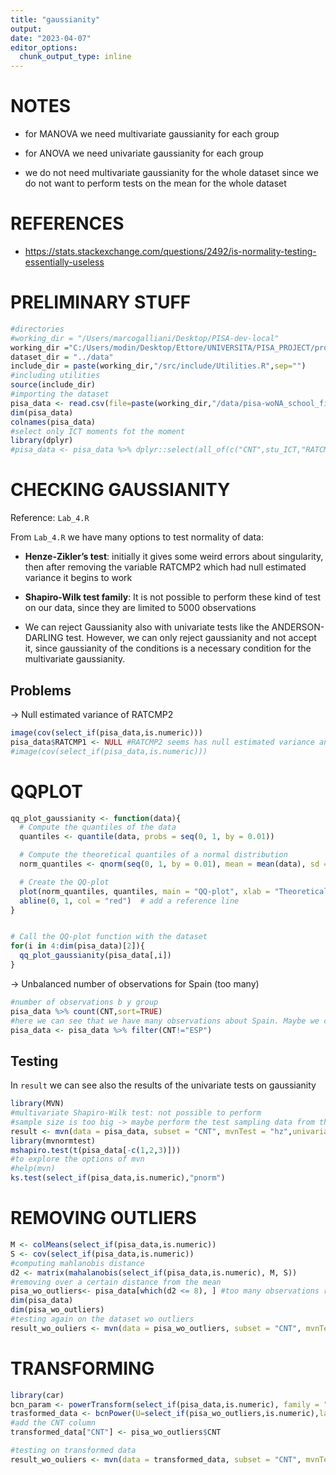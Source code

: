 ```yaml
---
title: "gaussianity"
output: 
date: "2023-04-07"
editor_options: 
  chunk_output_type: inline
---
```


# NOTES

-   for MANOVA we need multivariate gaussianity for each group

-   for ANOVA we need univariate gaussianity for each group

-   we do not need multivariate gaussianity for the whole dataset since we do not want to perform tests on the mean for the whole dataset

# REFERENCES

-   <https://stats.stackexchange.com/questions/2492/is-normality-testing-essentially-useless>

# PRELIMINARY STUFF

```r
#directories
#working_dir = "/Users/marcogalliani/Desktop/PISA-dev-local"
working_dir ="C:/Users/modin/Desktop/Ettore/UNIVERSITA/PISA_PROJECT/progetto-applied"
dataset_dir = "../data"
include_dir = paste(working_dir,"/src/include/Utilities.R",sep="")
#including utilities
source(include_dir)
#importing the dataset
pisa_data <- read.csv(file=paste(working_dir,"/data/pisa-woNA_school_final.csv",sep=""))
dim(pisa_data)
colnames(pisa_data)
#select only ICT moments fot the moment
library(dplyr)
#pisa_data <- pisa_data %>% dplyr::select(all_of(c("CNT",stu_ICT,"RATCMP1")))

```

# CHECKING GAUSSIANITY

Reference: `Lab_4.R`

From `Lab_4.R` we have many options to test normality of data:

-   **Henze-Zikler's test**: initially it gives some weird errors about singularity, then after removing the variable RATCMP2 which had null estimated variance it begins to work

-   **Shapiro-Wilk test family**: It is not possible to perform these kind of test on our data, since they are limited to 5000 observations

-   We can reject Gaussianity also with univariate tests like the ANDERSON-DARLING test. However, we can only reject gaussianity and not accept it, since gaussianity of the conditions is a necessary condition for the multivariate gaussianity.

## Problems

-\> Null estimated variance of RATCMP2

```r
image(cov(select_if(pisa_data,is.numeric)))
pisa_data$RATCMP1 <- NULL #RATCMP2 seems has null estimated variance and gives problems
#image(cov(select_if(pisa_data,is.numeric)))
```

# QQPLOT
```r
qq_plot_gaussianity <- function(data){
  # Compute the quantiles of the data
  quantiles <- quantile(data, probs = seq(0, 1, by = 0.01))

  # Compute the theoretical quantiles of a normal distribution
  norm_quantiles <- qnorm(seq(0, 1, by = 0.01), mean = mean(data), sd = sd(data))

  # Create the QQ-plot
  plot(norm_quantiles, quantiles, main = "QQ-plot", xlab = "Theoretical quantiles", ylab = "Sample quantiles")
  abline(0, 1, col = "red")  # add a reference line
}


# Call the QQ-plot function with the dataset
for(i in 4:dim(pisa_data)[2]){
  qq_plot_gaussianity(pisa_data[,i])
}

```

-\> Unbalanced number of observations for Spain (too many)

```r
#number of observations b y group
pisa_data %>% count(CNT,sort=TRUE)
#here we can see that we have many observations about Spain. Maybe we can try excluding it to have a more balanced data
pisa_data <- pisa_data %>% filter(CNT!="ESP")
```

## Testing

In `result` we can see also the results of the univariate tests on gaussianity

```r
library(MVN)
#multivariate Shapiro-Wilk test: not possible to perform
#sample size is too big -> maybe perform the test sampling data from the datset
result <- mvn(data = pisa_data, subset = "CNT", mvnTest = "hz",univariateTest = "SW")
library(mvnormtest)
mshapiro.test(t(pisa_data[-c(1,2,3)]))  
#to explore the options of mvn
#help(mvn)
ks.test(select_if(pisa_data,is.numeric),"pnorm")
```

# REMOVING OUTLIERS

```r
M <- colMeans(select_if(pisa_data,is.numeric))
S <- cov(select_if(pisa_data,is.numeric))
#computing mahlanobis distance
d2 <- matrix(mahalanobis(select_if(pisa_data,is.numeric), M, S))
#removing over a certain distance from the mean
pisa_wo_outliers<- pisa_data[which(d2 <= 8), ] #too many observations removed with 8
dim(pisa_data)
dim(pisa_wo_outliers)
#testing again on the dataset wo outliers
result_wo_ouliers <- mvn(data = pisa_wo_outliers, subset = "CNT", mvnTest = "hz",univariateTest = "AD")
```

# TRANSFORMING

```r
library(car)
bcn_param <- powerTransform(select_if(pisa_data,is.numeric), family = "bcnPower") #take long
trasformed_data <- bcnPower(U=select_if(pisa_wo_outliers,is.numeric),lambda=bcn_param$lambda, gamma=bcn_param$gamma)
#add the CNT column
transformed_data["CNT"] <- pisa_wo_outliers$CNT

#testing on transformed data
result_wo_ouliers <- mvn(data = transformed_data, subset = "CNT", mvnTest = "hz",univariateTest = "AD")
```
